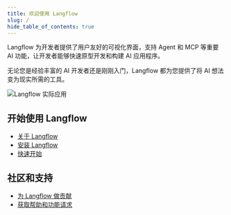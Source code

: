 ```yaml
---
title: 欢迎使用 Langflow
slug: /
hide_table_of_contents: true
---
```


Langflow 为开发者提供了用户友好的可视化界面，支持 Agent 和 MCP 等重要 AI 功能，让开发者能够快速原型开发和构建 AI 应用程序。

无论您是经验丰富的 AI 开发者还是刚刚入门，Langflow 都为您提供了将 AI 想法变为现实所需的工具。

![Langflow 实际应用](/img/playground-response.png)

## 开始使用 Langflow

* [关于 Langflow](/about-langflow)
* [安装 Langflow](/get-started-installation)
* [快速开始](/get-started-quickstart)

## 社区和支持

* [为 Langflow 做贡献](/contributing-how-to-contribute)
* [获取帮助和功能请求](/contributing-github-issues)